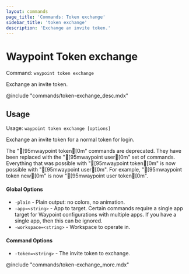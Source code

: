 ```yaml
---
layout: commands
page_title: 'Commands: Token exchange'
sidebar_title: 'token exchange'
description: 'Exchange an invite token.'
---
```


# Waypoint Token exchange

Command: `waypoint token exchange`

Exchange an invite token.

@include "commands/token-exchange_desc.mdx"

## Usage

Usage: `waypoint token exchange [options]`

Exchange an invite token for a normal token for login.

The "[95mwaypoint token[0m" commands are deprecated. They have been replaced with
the "[95mwaypoint user[0m" set of commands. Everything that was possible with
"[95mwaypoint token[0m" is now possible with "[95mwaypoint user[0m". For example,
"[95mwaypoint token new[0m" is now "[95mwaypoint user token[0m".

#### Global Options

- `-plain` - Plain output: no colors, no animation.
- `-app=<string>` - App to target. Certain commands require a single app target for Waypoint configurations with multiple apps. If you have a single app, then this can be ignored.
- `-workspace=<string>` - Workspace to operate in.

#### Command Options

- `-token=<string>` - The invite token to exchange.

@include "commands/token-exchange_more.mdx"
